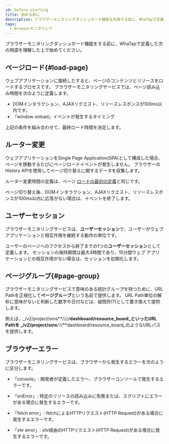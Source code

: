 ```yaml
---
id: before-starting
title: 始める前に
description: ブラウザーモニタリングダッシュボード機能を利用する前に、WhaTapで定義した用語を熟知してから始めてください。
tags:
  - Browserモニタリング
---
```


ブラウザーモニタリングダッシュボード機能をする前に、WhaTapで定義した次の用語を理解した上で始めてください。

## ページロード{#load-page}

ウェブアプリケーションに接続したすると、ページのコンテンツとリソースをロードするプロセスです。 ブラウザーモニタリングサービスでは、ページ読み込み時間を次のように定義します。

- DOMインタラクション、AJAXリクエスト、リソースレスポンスが100ms以内です。
- 「window onload」イベントが発生するタイミング

上記の条件を組み合わせて、最終ロード時間を決定します。

## ルーター変更

ウェブアプリケーションをSingle Page Application(SPA)として構成した場合、ページを移動するたびにページロードイベントが発生しません。 ブラウザーのHistory APIを使用してページ切り替えに関するデータを収集します。 

ルーター変更時間の定義は、ページ [ロードの最初の定義](#load-page)と同じです。

ページ切り替え後、DOMインタラクション、AJAXリクエスト、リソースレスポンスが100ms以内に応答がない場合は、イベントを終了します。

## ユーザーセッション

ブラウザーモニタリングサービスは、**ユーザーセッション**で、ユーザーがウェブアプリケーションと相互作用を継続する動作の単位です。

ユーザーのページへのアクセスから終了までの1つの**ユーザーセッション**として定義します。 セッションの保持期間は最大4時間であり、15分間ウェブ アプリケーションとの相互作用がない場合は、セッションを初期化します。

## ページグループ{#page-group}

ブラウザーモニタリングサービスで意味のある統計グループを持つために、URL Pathを正規化して**ページグループ**という名前で提供します。 URL Path単位の解析に意味がないと判断した数字や日付などは、疑問符(?)として置き換えて提供します。

例えば、_/v2/project/sms**/`12`/**dashboard/resource_board_といったURL Pathを _/v2/project/sms**/`?`/**dashboard/resource_board_のようなURLパスを提供します。

## ブラウザーエラー

ブラウザーモニタリングサービスは、ブラウザーから発生するエラーを次のように区分します。

- 「console」: 開発者が定義したエラー、ブラウザーコンソールで発生するエラーです。

- 「onError」: 特定のリソースの読み込みに失敗または、スクリプトにエラーがある場合に発生するエラーです。

- 「fetch error」: fetchによるHTTPリクエスト(HTTP Request)がある場合に発生するエラーです。

- 「xhr error」: xhr経由のHTTPリクエスト(HTTP Request)がある場合に発生するエラーです。
